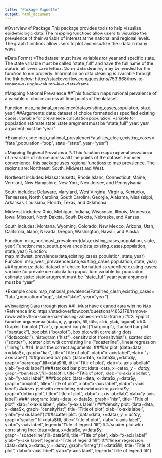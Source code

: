 ```yaml
---
title: "Package Vignette"
output: html_document
---
```

#Overview of Package
This package provides tools to help visualize epidemiologic data. The mapping functions allow users to visualize the prevalence of their variable of interest at the national and regional levels. The graph functions allow users to plot and visualize their data in many ways. 

#Data Format
*The dataset must have variables for year and specific state. The state variable must be called "state_full" and have the full name of the state in all lower case letters. Some data cleaning may be needed for the function to run properly. Information on data cleaning is available through the link below: 
https://stackoverflow.com/questions/7531868/how-to-rename-a-single-column-in-a-data-frame

#Mapping National Prevalence 
##This function maps national prevalence of a variable of choice across all time points of the dataset. 

Function: map_national_prevalence(data,existing_cases,population, state, year)
##Arguments: 
data: dataset of choice formatted as specified
existing cases: variable for prevalence calculation 
population: variable for population estimate
state: state arugment must be "state_full"
year: year argument must be "year"

*Example code: 
map_national_prevalence(Fatalities_clean,existing_cases= "fatal",population="pop", state="state", year="year")

#Mapping Regional Prevalence
##This function maps regional prevalence of a variable of choice across all time points of the dataset. For user convenience, this package uses regional functions to map prevalence. The regions are: Northeast, South, Midwest and West. 

Northeast includes: Massachusetts, Rhode Island, Connecticut, Maine, Vermont, New Hampshire, New York, New Jersey, and Pennsylvania

South includes: Delaware, Maryland, West Virginia, Virginia, Kentucky, Tennessee, North Carolina, South Carolina, Georgia, Alabama, Mississippi, Arkansas, Louisiana, Florida, Texas, and Oklahoma 

Midwest includes: Ohio, Michigan, Indiana, Wisconsin, Illinois, Minnesota, Iowa, Missouri, North Dakota, South Dakota, Nebraska, and Kansas

South includes: Montana, Wyoming, Colorado, New Mexico, Arizona, Utah, California, Idaho, Nevada, Oregon, Washington, Hawaii, and Alaska

Function: map_northeast_prevalence(data,existing_cases,population, state, year)
Function: map_south_prevalence(data,existing_cases,population, state, year)
Function: map_midwest_prevalence(data,existing_cases,population, state, year)
Function: map_west_prevalence(data,existing_cases,population, state, year)
##Arguments: 
data: dataset of choice formatted as specified
existing cases: variable for prevalence calculation 
population: variable for population estimate
state: state arugment must be "state_full"
year: year argument must be "year"

*Example code: 
map_national_prevalence(Fatalities_clean,existing_cases= "fatal",population="pop", state="state", year="year")


#Visualizing Data through plots
##1. Must have cleaned data with no NAs (Reference link: https://stackoverflow.com/questions/4862178/remove-rows-with-all-or-some-nas-missing-values-in-data-frame )
##2. Epiplot function arguments: (data, x, y, graph, fill, title, xlab, ylab, legend)
##3. Graphs: bar plot ("bar"), grouped bar plot ("bargroup"), stacked bar plot ("barstack"), box plot ("boxplot"), box plot with correlating dots ("dotboxplot"), histogram ("hist"), density plot ("densityhist"), scatter plot ("scatter"), scatter plot with correlating line ("scatterline"), linear regression ("linreg").
##4. Input the correct arguments:
###bar plot: (data=data, x=data$x, graph="bar", title="Title of plot", xlab="x-axis label", ylab= "y-axis label")
###grouped bar plot: (data=data, x=data$x,y=data$y, graph="bargroup",fill=data$fill, title="Title of plot", xlab="x-axis labellab",  ylab="y-axis label")
###stacked bar plot: (data=data, x=data$x,y=data$y, graph="barstack",fill=data$fill, title="Title of plot", xlab="x-axis labellab",  ylab="y-axis label")
###box plot: (data=data, x=data$x,y=data$y, graph="boxplot", title="Title of plot", xlab="x-axis label",  ylab="y-axis label")
###box plot with correlating dots:(data=data,y=data$y, graph="dotboxplot", title="Title of plot", xlab="x-axis labellab",  ylab="y-axis label")
###histogram: (data=data, x=data$x, graph="hist", title="Title of plot", xlab="x-axis label",  ylab="y-axis label")
###density plot: (data=data, x=data$x, graph="densityhist", title="Title of plot", xlab="x-axis label",  ylab="y-axis label")
###scatter plot: (data=data, x=data$x, y=data$y, graph="scatter",fill=data$fill, title="Title of plot", xlab="x-axis label",  ylab="y-axis label", legend="Title of legend fill")
###scatter plot with correlating line: (data=data, x=data$x, y=data$y, graph="scatterline",fill=data$fill, title="Title of plot", xlab="x-axis label",  ylab="y-axis label", legend="Title of legend fill")
###linear regression: (data=data, x=data$x, y=data$y, graph="linreg",fill=data$fill, title="Title of plot", xlab="x-axis label",  ylab="y-axis label", legend="Title of legend fill")

